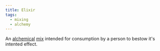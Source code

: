 ```yaml
---
title: Elixir
tags:
  - mixing
  - alchemy
---
```

An [alchemical](lore:mixing) [mix](lore:mix) intended for consumption by a
person to bestow it's intented effect.
